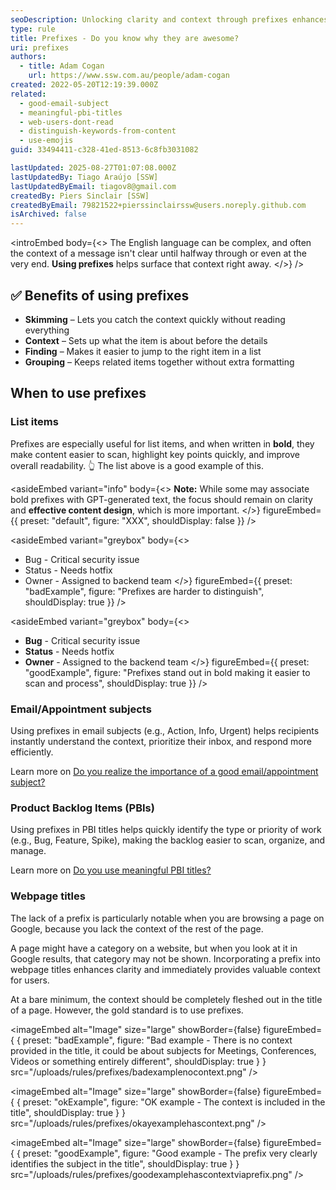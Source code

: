 ```yaml
---
seoDescription: Unlocking clarity and context through prefixes enhances webpage titles, providing valuable insights for users and search engines alike.
type: rule
title: Prefixes - Do you know why they are awesome?
uri: prefixes
authors:
  - title: Adam Cogan
    url: https://www.ssw.com.au/people/adam-cogan
created: 2022-05-20T12:19:39.000Z
related:
  - good-email-subject
  - meaningful-pbi-titles
  - web-users-dont-read
  - distinguish-keywords-from-content
  - use-emojis
guid: 33494411-c328-41ed-8513-6c8fb3031082

lastUpdated: 2025-08-27T01:07:08.000Z
lastUpdatedBy: Tiago Araújo [SSW]
lastUpdatedByEmail: tiagov8@gmail.com
createdBy: Piers Sinclair [SSW]
createdByEmail: 79821522+pierssinclairssw@users.noreply.github.com
isArchived: false
---
```


<introEmbed
  body={<>
The English language can be complex, and often the context of a message isn't clear until halfway through or even at the very end. **Using prefixes** helps surface that context right away.
  </>}
/>
## ✅ Benefits of using prefixes

* **Skimming** – Lets you catch the context quickly without reading everything
* **Context** – Sets up what the item is about before the details
* **Finding** – Makes it easier to jump to the right item in a list
* **Grouping** – Keeps related items together without extra formatting

## When to use prefixes

### List items

Prefixes are especially useful for list items, and when written in **bold**, they make content easier to scan, highlight key points quickly, and improve overall readability. 👆 The list above is a good example of this.

<asideEmbed
  variant="info"
  body={<>
    **Note:** While some may associate bold prefixes with GPT-generated text, the focus should remain on clarity and **effective content design**, which is more important.
  </>}
  figureEmbed={{
    preset: "default",
    figure: "XXX",
    shouldDisplay: false
  }}
/>

<asideEmbed
  variant="greybox"
  body={<>
    
* Bug - Critical security issue
* Status - Needs hotfix
* Owner - Assigned to backend team
  </>}
  figureEmbed={{
    preset: "badExample",
    figure: "Prefixes are harder to distinguish",
    shouldDisplay: true
  }}
/>

<asideEmbed
  variant="greybox"
  body={<>
    
* **Bug** - Critical security issue
* **Status** - Needs hotfix
* **Owner** - Assigned to the backend team
  </>}
  figureEmbed={{
    preset: "goodExample",
    figure: "Prefixes stand out in bold making it easier to scan and process",
    shouldDisplay: true
  }}
/>

### Email/Appointment subjects

Using prefixes in email subjects (e.g., Action, Info, Urgent) helps recipients instantly understand the context, prioritize their inbox, and respond more efficiently.

Learn more on [Do you realize the importance of a good email/appointment subject?](/good-email-subject)

### Product Backlog Items (PBIs)

Using prefixes in PBI titles helps quickly identify the type or priority of work (e.g., Bug, Feature, Spike), making the backlog easier to scan, organize, and manage.

Learn more on [Do you use meaningful PBI titles?](/meaningful-pbi-titles)

### Webpage titles

The lack of a prefix is particularly notable when you are browsing a page on Google, because you lack the context of the rest of the page.

A page might have a category on a website, but when you look at it in Google results, that category may not be shown. Incorporating a prefix into webpage titles enhances clarity and immediately provides valuable context for users.

At a bare minimum, the context should be completely fleshed out in the title of a page. However, the gold standard is to use prefixes.

<imageEmbed
  alt="Image"
  size="large"
  showBorder={false}
  figureEmbed={ {
    preset: "badExample",
    figure: "Bad example - There is no context provided in the title, it could be about subjects for Meetings, Conferences, Videos or something entirely different",
    shouldDisplay: true
  } }
  src="/uploads/rules/prefixes/badexamplenocontext.png"
/>

<imageEmbed
  alt="Image"
  size="large"
  showBorder={false}
  figureEmbed={ {
    preset: "okExample",
    figure: "OK example - The context is included in the title",
    shouldDisplay: true
  } }
  src="/uploads/rules/prefixes/okayexamplehascontext.png"
/>

<imageEmbed
  alt="Image"
  size="large"
  showBorder={false}
  figureEmbed={ {
    preset: "goodExample",
    figure: "Good example - The prefix very clearly identifies the subject in the title",
    shouldDisplay: true
  } }
  src="/uploads/rules/prefixes/goodexamplehascontextviaprefix.png"
/>
